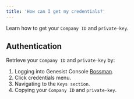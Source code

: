 ```yaml
---
title: 'How can I get my credentials?'
---
```

Learn how to get your <code>Company ID</code> and <code>private-key</code>.

## Authentication

Retrieve your <code>Company ID</code> and <code>private-key</code> by:

1. Logging into Genesist Console [Bossman](https://bossman-genesist.soca.ai/).
2. Click credentials menu.
3. Navigating to the <code>Keys section</code>.
4. Copying your <code>Company ID</code> and <code>private-key</code>.